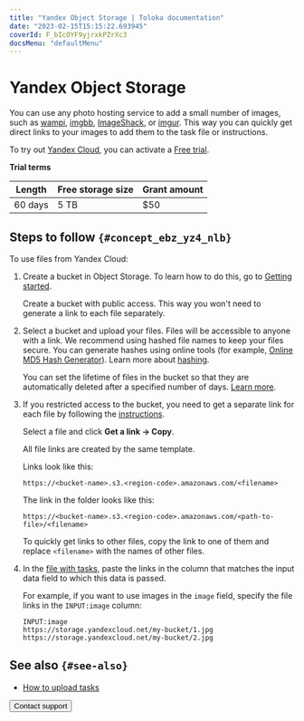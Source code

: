 ```yaml
---
title: "Yandex Object Storage | Toloka documentation"
date: "2023-02-15T15:15:22.693945"
coverId: F_bIcOYF9yjrxkPZrXc3
docsMenu: "defaultMenu"
---
```



# Yandex Object Storage

<Note mode="note" title="Note">

You can use any photo hosting service to add a small number of images, such as [wampi](https://wampi.ru/?lang=en), [imgbb](https://imgbb.com/), [ImageShack](https://imageshack.com/), or [imgur](https://imgur.com/). This way you can quickly get direct links to your images to add them to the task file or instructions.

</Note>

To try out [Yandex Cloud](https://cloud.yandex.com/docs/storage/quickstart), you can activate a [Free trial](https://cloud.yandex.com/en-ru/docs/free-trial/).

**Trial terms**

Length | Free storage size | Grant amount
----- | ----- | -----
60 days | 5 TB | $50

## Steps to follow `{#concept_ebz_yz4_nlb}`
To use files from Yandex Cloud:

1. Create a bucket in Object Storage. To learn how to do this, go to [Getting started](https://cloud.yandex.com/docs/storage/quickstart).

    <Note mode="note" title="Note">

    Create a bucket with public access. This way you won't need to generate a link to each file separately.

    </Note>

1. Select a bucket and upload your files. Files will be accessible to anyone with a link. We recommend using hashed file names to keep your files secure. You can generate hashes using online tools (for example, [Online MD5 Hash Generator](https://en.wikipedia.org/wiki/Hash_function)). Learn more about [hashing](https://en.wikipedia.org/wiki/Hash_function).

    <Note mode="note" title="Note">

    You can set the lifetime of files in the bucket so that they are automatically deleted after a specified number of days. [Learn more](https://cloud.yandex.com/en-ru/docs/storage/operations/buckets/lifecycles).

    </Note>

1. If you restricted access to the bucket, you need to get a separate link for each file by following the [instructions](https://cloud.yandex.com/docs/storage/operations/objects/link-for-download).

    Select a file and click **Get a link → Copy**.

    All file links are created by the same template.

    Links look like this:

    ```plaintext
    https://<bucket-name>.s3.<region-code>.amazonaws.com/<filename>
    ```

    The link in the folder looks like this:

    ```plaintext
    https://<bucket-name>.s3.<region-code>.amazonaws.com/<path-to-file>/<filename>
    ```

    <Note mode="note" title="Note">

    To quickly get links to other files, copy the link to one of them and replace `<filename>` with the names of other files.

    </Note>

1. In the [file with tasks](/docs/guide/pool_csv), paste the links in the column that matches the input data field to which this data is passed.

    For example, if you want to use images in the `image` field, specify the file links in the `INPUT:image` column:

    ```plaintext
    INPUT:image
    https://storage.yandexcloud.net/my-bucket/1.jpg
    https://storage.yandexcloud.net/my-bucket/2.jpg
    ```

## See also `{#see-also}`

- [How to upload tasks](/docs/guide/task_upload)

<Button themeColor="light" view="default" size="l" type="link" url="/docs/guide/troubleshooting/support?form-source=guide-use-object-storage">Contact support</Button>
